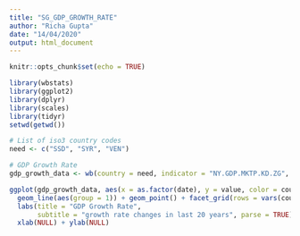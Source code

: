 ```yaml
---
title: "SG_GDP_GROWTH_RATE"
author: "Richa Gupta"
date: "14/04/2020"
output: html_document
---
```


```r
knitr::opts_chunk$set(echo = TRUE)
```

```r
library(wbstats)
library(ggplot2)
library(dplyr)
library(scales)
library(tidyr)
setwd(getwd())

# List of iso3 country codes
need <- c("SSD", "SYR", "VEN")

# GDP Growth Rate
gdp_growth_data <- wb(country = need, indicator = "NY.GDP.MKTP.KD.ZG", startdate = 2000, enddate = 2020)
```

```r
ggplot(gdp_growth_data, aes(x = as.factor(date), y = value, color = country)) +
  geom_line(aes(group = 1)) + geom_point() + facet_grid(rows = vars(country)) +
  labs(title = "GDP Growth Rate",
       subtitle = "growth rate changes in last 20 years", parse = TRUE) +
  xlab(NULL) + ylab(NULL)
```

